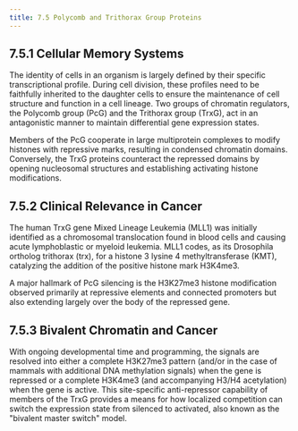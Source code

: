 ```yaml
---
title: 7.5 Polycomb and Trithorax Group Proteins
---
```



## 7.5.1 Cellular Memory Systems

The identity of cells in an organism is largely defined by their specific transcriptional profile. During cell division, these profiles need to be faithfully inherited to the daughter cells to ensure the maintenance of cell structure and function in a cell lineage. Two groups of chromatin regulators, the Polycomb group (PcG) and the Trithorax group (TrxG), act in an antagonistic manner to maintain differential gene expression states.

Members of the PcG cooperate in large multiprotein complexes to modify histones with repressive marks, resulting in condensed chromatin domains. Conversely, the TrxG proteins counteract the repressed domains by opening nucleosomal structures and establishing activating histone modifications.

## 7.5.2 Clinical Relevance in Cancer

The human TrxG gene Mixed Lineage Leukemia (MLL1) was initially identified as a chromosomal translocation found in blood cells and causing acute lymphoblastic or myeloid leukemia. MLL1 codes, as its Drosophila ortholog trithorax (trx), for a histone 3 lysine 4 methyltransferase (KMT), catalyzing the addition of the positive histone mark H3K4me3.

A major hallmark of PcG silencing is the H3K27me3 histone modification observed primarily at repressive elements and connected promoters but also extending largely over the body of the repressed gene.

## 7.5.3 Bivalent Chromatin and Cancer

With ongoing developmental time and programming, the signals are resolved into either a complete H3K27me3 pattern (and/or in the case of mammals with additional DNA methylation signals) when the gene is repressed or a complete H3K4me3 (and accompanying H3/H4 acetylation) when the gene is active. This site-specific anti-repressor capability of members of the TrxG provides a means for how localized competition can switch the expression state from silenced to activated, also known as the "bivalent master switch" model.
